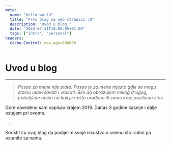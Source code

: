 ```yaml
---
meta:
  name: "hello-world"
  title: "Prvi blog na web stranici :D"
  description: "Uvod u blog."
  date: "2023-07-31T10:00:05+01:00"
  tags: ["intro", "personal"]
headers:
  Cache-Control: max-age=604800
---
```


# Uvod u blog

---

> _Posao za mene nije plata. Posao je za mene mjesto gdje se mogu stalno usavršavati i vraćati.
> Bilo da obrazujem nekog drugog, poboljšate način na koji je nešto urađeno ili samo kroz pozitivan stav._

Gore navedeno sam napisao krajem 2019. Danas 3 godine kasnije i dalje ostajem pri ovome.

.
.
.

Koristit ću ovaj blog da podijelim svoje iskustvo o svemu što radim pa ostanite sa nama.
